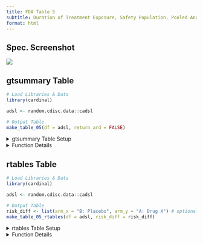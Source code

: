 ```yaml
---
title: FDA Table 5
subtitle: Duration of Treatment Exposure, Safety Population, Pooled Analyses
format: html
---
```


::: panel-tabset
## Spec. Screenshot

![](../assets/images/screenshots/table_05.png){fig-align="center"}

## gtsummary Table

```r
# Load Libraries & Data
library(cardinal)

adsl <- random.cdisc.data::cadsl

# Output Table
make_table_05(df = adsl, return_ard = FALSE)
```

<details>
  <summary>gtsummary Table Setup</summary>
```r
```
</details>

<details>
  <summary>Function Details</summary>
### `make_table_05()`

------------------------------------------------------------------------

Required variables:

-   **`df`**: The variables specified by `vars`, `arm_var`, and `saffl_var`.
-   **`denominator`** (if specified): `USUBJID` and the variables specified by `arm_var` and `saffl_var`.

|                 |                                                                                                          |              |
|-----------------|----------------------------------------------------------------------------------------------------------|--------------|
| **Argument**    | **Description**                                                                                          | **Default**  |
| `df`            | (`data.frame`) Dataset (typically ADSL) required to build table.                                         | *No default* |
| `return_ard`    | (`flag`) Whether an ARD should be returned.                                                              | `TRUE`       |
| `denominator`   | (`character`) Alternative dataset used only to calculate column counts.                                  | `NULL`       |
| `arm_var`       | (`character`) Arm variable used to split table into columns.                                             | `"ARM"`      |
| `saffl_var`     | (`character`) Flag variable used to indicate inclusion in safety population.                             | `"SAFFL"`    |
| `id_var`        | (`character`) Identifier variable used to count the participants within each flag.                       | `"USUBJID"`  |
| `trtsdtm_var`   | (`character`) Treatment start datetime variable in df.                                                   | `"TRTSDTM"`  |
| `trtedtm_var`   | (`character`) Treatment end datetime variable in df.                                                     | `"TRTEDTM"`  |
| `u_trtdur`      | (`character`) Unit for duration of treatment. Options are `"days"`, `"weeks"`, `"months"` and `"years"`. | `"days"`     |

Source code for this function is available [here](https://github.com/pharmaverse/cardinal/blob/main/R/fda-table_05.R).
</details>

## rtables Table

```r
# Load Libraries & Data
library(cardinal)

adsl <- random.cdisc.data::cadsl

# Output Table
risk_diff <- list(arm_x = "B: Placebo", arm_y = "A: Drug X") # optional
make_table_05_rtables(df = adsl, risk_diff = risk_diff)
```

<details>
  <summary>rtables Table Setup</summary>
```r
```
</details>

<details>
  <summary>Function Details</summary>
### `make_table_05_rtables()`

------------------------------------------------------------------------

Required variables:

-   **`df`**: The variables specified by `vars`, `arm_var`, and `saffl_var`.
-   **`alt_counts_df`** (if specified): `USUBJID` and the variables specified by `arm_var` and `saffl_var`.

+-----------------+----------------------------------------------------------------------------------------------------------------------------------------------------------------------------------------------------------------------------------------------------------------+---------------------------------------------+
| **Argument**    | **Description**                                                                                                                                                                                                                                                | **Default**                                 |
+-----------------+----------------------------------------------------------------------------------------------------------------------------------------------------------------------------------------------------------------------------------------------------------------+---------------------------------------------+
| `df`            | (`data.frame`) Dataset (typically ADSL) required to build table.                                                                                                                                                                                               | *No default*                                |
+-----------------+----------------------------------------------------------------------------------------------------------------------------------------------------------------------------------------------------------------------------------------------------------------+---------------------------------------------+
| `alt_counts_df` | (`character`) Alternative dataset used only to calculate column counts.                                                                                                                                                                                        | `NULL`                                      |
+-----------------+----------------------------------------------------------------------------------------------------------------------------------------------------------------------------------------------------------------------------------------------------------------+---------------------------------------------+
| `arm_var`       | (`character`) Arm variable used to split table into columns.                                                                                                                                                                                                   | `"ARM"`                                     |
+-----------------+----------------------------------------------------------------------------------------------------------------------------------------------------------------------------------------------------------------------------------------------------------------+---------------------------------------------+
| `saffl_var`     | (`character`) Flag variable used to indicate inclusion in safety population.                                                                                                                                                                                   | `"SAFFL"`                                   |
+-----------------+----------------------------------------------------------------------------------------------------------------------------------------------------------------------------------------------------------------------------------------------------------------+---------------------------------------------+
| `id_var`        | (`character`) Identifier variable used to count the participants within each flag.                                                                                                                                                                             | `"USUBJID"`                                 |
+-----------------+----------------------------------------------------------------------------------------------------------------------------------------------------------------------------------------------------------------------------------------------------------------+---------------------------------------------+
| `trtsdtm_var`   | (`character`) Treatment start datetime variable in df.                                                                                                                                                                                                         | `"TRTSDTM"`                                 |
+-----------------+----------------------------------------------------------------------------------------------------------------------------------------------------------------------------------------------------------------------------------------------------------------+---------------------------------------------+
| `trtedtm_var`   | (`character`) Treatment end datetime variable in df.                                                                                                                                                                                                           | `"TRTEDTM"`                                 |
+-----------------+----------------------------------------------------------------------------------------------------------------------------------------------------------------------------------------------------------------------------------------------------------------+---------------------------------------------+
| `u_trtdur`      | (`character`) Unit for duration of treatment. Options are `"days"`, `"weeks"`, `"months"` and `"years"`.                                                                                                                                                       | `"days"`                                    |
+-----------------+----------------------------------------------------------------------------------------------------------------------------------------------------------------------------------------------------------------------------------------------------------------+---------------------------------------------+
| `lbl_trtdur`    | (`character`) Label for treatment duration variable `u_trtdur`.                                                                                                                                                                                                | `paste("Duration of Treatment,", u_trtdur)` |
+-----------------+----------------------------------------------------------------------------------------------------------------------------------------------------------------------------------------------------------------------------------------------------------------+---------------------------------------------+
| `lbl_overall`   | (`character`) If specified, an overall column will be added to the table with the given value as the column label.                                                                                                                                             | `NULL`                                      |
+-----------------+----------------------------------------------------------------------------------------------------------------------------------------------------------------------------------------------------------------------------------------------------------------+---------------------------------------------+
| `risk_diff`     | (named `list`) List of settings to apply to add a risk difference column to the table. See [`tern::add_riskdiff()`](https://insightsengineering.github.io/tern/main/reference/add_riskdiff.html) for more details. List should contain the following elements: | `NULL`                                      |
|                 |                                                                                                                                                                                                                                                                |                                             |
|                 | -   `arm_x`: (required) the name of reference arm.                                                                                                                                                                                                             |                                             |
|                 |                                                                                                                                                                                                                                                                |                                             |
|                 | -   `arm_y`: (required) the name of the arm to compare to the reference arm.                                                                                                                                                                                   |                                             |
|                 |                                                                                                                                                                                                                                                                |                                             |
|                 | -   `col_label`: (optional) label to use for the risk difference column. Defaults to `"Risk Difference (%) (95% CI)"`.                                                                                                                                         |                                             |
|                 |                                                                                                                                                                                                                                                                |                                             |
|                 | -   `pct`: (optional) whether the output should be returned as percentages. Defaults to `TRUE`.                                                                                                                                                                |                                             |
+-----------------+----------------------------------------------------------------------------------------------------------------------------------------------------------------------------------------------------------------------------------------------------------------+---------------------------------------------+
| `prune_0`       | (`flag`) Whether all-zero rows should be removed from the table.                                                                                                                                                                                               | `TRUE`                                      |
+-----------------+----------------------------------------------------------------------------------------------------------------------------------------------------------------------------------------------------------------------------------------------------------------+---------------------------------------------+
| `annotations`   | (named `list` of `character`) List of annotations to add to the table. Valid annotation types are `title`, `subtitles`, `main_footer`, and `prov_footer.` Each name-value pair should use the annotation type as name and the desired string as value.         | `NULL`                                      |
+-----------------+----------------------------------------------------------------------------------------------------------------------------------------------------------------------------------------------------------------------------------------------------------------+---------------------------------------------+

Source code for this function is available [here](https://github.com/pharmaverse/cardinal/blob/main/R/fda-table_05_rtables.R).
</details> 

:::
